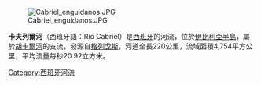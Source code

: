 [[Image:Cabriel_enguidanos.JPG|thumb]]

'''卡夫列爾河'''（西班牙語：Río Cabriel）是[[西班牙|西班牙]]的河流，位於[[伊比利亞半島|伊比利亞半島]]，屬於[[胡卡爾河|胡卡爾河]]的支流，發源自[[格列戈斯|格列戈斯]]，河道全長220公里，流域面積4,754平方公里，平均流量每秒20.92立方米。

{{coord|39|14|15|N|1|04|57|W|region:ES-VC_type:river_source:kolossus-cawiki|display=title}}

{{Spain-geo-stub}}
[[Category:西班牙河流|Category:西班牙河流]]